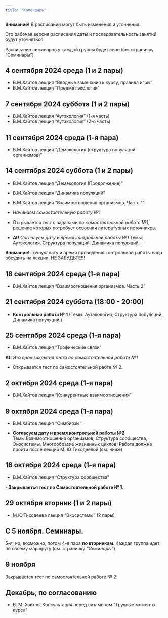 ```yaml
---
title: "Календарь"
---
```


**Внимание!** В расписании могут быть изменения и уточнения.

Это рабочая версия расписания даты и последовательность занятий будут уточняться.



<!-- Версия для биологов -->


Расписание семинаров у каждой группы будет свое (см. страничку "Семинары")

## 4 сентября 2024	среда (1 и 2 пары)
- В.М.Хайтов лекция "Вводные замечания к курсу, правила игры"
- В.М.Хайтов лекция "Предмет экологии"

## 7 сентября 2024 суббота (1 и 2 пары)
- В.М.Хайтов лекция "Аутэкология" (1-я часть)
- В.М.Хайтов лекция "Аутэкология" (2-я часть)




## 11 сентября 2024 среда (1-я пара)

- В.М.Хайтов лекция "Демэкология (структура популяций организмов)"



## 14 сентября 2024 суббота (1 и 2 пары)
- В.М.Хайтов лекция "Демэкология (Продолжение)"
- В.М.Хайтов лекция "Динамика популяций"
- В.М.Хайтов лекция "Взаимоотношения организмов. Часть 1"

- *Начинаем самостоятельную работу №1*

- Открывается тест с задачами по *самостоятельной работе №1*, решение которых потребует освоения литературных источников.

- **At!** *Согласуем дату и время контрольной работы №1* Темы: Аутэкология, Структура популяций, Динамика популяций.

**Внимание!** Точную дату и время проведения контрольной работы надо обсудить на лекции. НЕ ЗАБУДЬТЕ!!!





## 18 сентября 2024  среда (1-я пара)

- В.М.Хайтов лекция "Взаимоотношения организмов. Часть 2"


## 21 сентября 2024  суббота (18:00 - 20:00)

- **Контрольная работа № 1** (Темы: Аутэкология, Структура популяций, Динамика популяций.)


## 25 сентября 2024  среда (1-я пара)

- В.М.Хайтов лекция "Трофические связи"




**At!** *Это срок закрытия теста по самостоятельной работе №1*

- Открывается тест по самостоятельной рабте № 2.


## 2 октября 2024 среда (1-я пара)

- В.М.Хайтов лекция "Конкурентные взаимоотношения"



## 9 октября 2024 среда (1-я пара)

- В.М.Хайтов лекция "Симбиозы"



- **Согласуем дату и время контрольной работы №2** Темы:Взаимоотношения организмов, Структура сообщества, Экосистемы, Многообразие жизненных циклов. Работа должна пройти после лекций М. Ю Тиходеевой (см. ниже)


## 16 октября 2024 среда (1-я пара)

- В.М.Хайтов лекция "Структура сообщества"

**- Закрывается тест по Самостоятельной работе № 1.**

##  29  октября вторник (1 и 2 пары)

- М.Ю.Тиходеева лекция "Экосистемы" (2 пары)



## С 5 ноября. Семинары.

5-я, но, возможно, потом 4-я пара **по вторникам**. Каждая группа идет по своему маршруту (см. страничку *"Семинары"*)

## 9 ноября

Закрывается тест по самостоятельной работе № 2.

## Декабрь, по согласованию
- В. М. Хайтов. Консультация перед экзаменом "Трудные моменты курса"



<!-- Версия для биотехнологов -->

<!-- ## 17 февраля -->
<!-- - Лекция "Предмет экологии" -->
<!-- - Лекция "Аутэкология" -->

<!-- ## 24 февраля -->

<!-- - Лекция "Структура популяций" -->
<!-- - Лекция "Динамика популяций" -->


<!-- - **Контрольная работа №1.** Темы: Аутэкология, Структура популяций, Динамика популяций. -->

<!-- **Внимание!** Точную дату и время проведеиня контрольной работы обсудим на лекции. -->


<!-- ## 2 марта -->

<!-- - Лекция "Многообразие взаимоотношений организмов. Часть 1" -->

<!-- - Лекция "Многообразие взаимоотношений организмов. Часть 1" -->



<!-- ## 9 марта -->

<!-- <!-- - Лекция "Симбиозы" --> 

<!-- - Лекция "Конкурентнтые отношения и структура сообществ ". -->

<!-- - Лекция "Структура и динамика экосистем". -->


<!-- - **Контрольная работа №2.** Темы:Взаимоотношения организмов, Структура сообщества, Экосистемы. -->


<!-- ## 16 марта -->

<!-- - Семинар 1. -->


<!-- ## 23 марта -->

<!-- - Семинар 2. -->

<!-- ## Открытая дата -->

<!-- - Онлайн консультация: "Трудные моменты курса" (по согласованию с группой) -->







